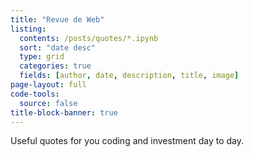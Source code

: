 ```yaml
---
title: "Revue de Web"
listing:
  contents: /posts/quotes/*.ipynb
  sort: "date desc"
  type: grid
  categories: true
  fields: [author, date, description, title, image]
page-layout: full
code-tools:
  source: false
title-block-banner: true
---
```


Useful quotes for you coding and investment day to day.

::: {#sample-listings}
:::